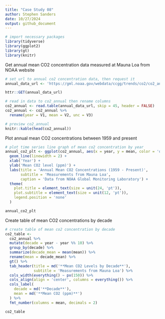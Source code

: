 ```yaml
---
title: "Case Study 08"
author: Stephen Sanders
date: 10/27/2024
output: github_document
---
```

 
```r
# import necessary packages
library(tidyverse)
library(ggplot2)
library(gt)
library(knitr)
```

Get annual mean CO2 concentration data measured at Mauna Loa from NOAA website

```r
# set url to annual co2 concentration data, then request it
annual_data_url <- 'https://gml.noaa.gov/webdata/ccgg/trends/co2/co2_annmean_mlo.txt'

httr::GET(annual_data_url)

# read in data to co2_annual then rename columns
co2_annual <- read.table(annual_data_url, skip = 45, header = FALSE)
co2_annual <- co2_annual %>%
  rename(year = V1, mean = V2, unc = V3)

# preview co2_annual
knitr::kable(head(co2_annual))
```

Plot annual mean CO2 concentrations between 1959 and present

```r
# plot time series line graph of mean co2 concentration by year
annual_co2_plt <- ggplot(co2_annual, aes(x = year, y = mean, color = 'darkred')) +
  geom_line(linewidth = 2) +
  xlab('Year') +
  ylab('Mean CO2 level (ppm)') +
  labs(title = 'Annual Mean CO2 Concentrations (1959 - Present)',
       subtitle = 'Measurements from Mauna Loa',
       caption = 'Data from NOAA Global Monitoring Laboratory') +
  theme(
    plot.title = element_text(size = unit(24, 'pt')),
    plot.subtitle = element_text(size = unit(12, 'pt')),
    legend.position = 'none'
  )

annual_co2_plt
```

Create table of mean CO2 concentrations by decade

```r
# create table of mean co2 concentration by decade
co2_table <- 
  co2_annual %>%
  mutate(decade = year - year %% 10) %>%
  group_by(decade) %>%
  summarize(decade_mean = mean(mean)) %>%
  rename(mean = decade_mean) %>%
  gt() %>%
  tab_header(title = md('**Mean CO2 Levels by Decade**'),
             subtitle = 'Measurements from Mauna Loa') %>%
  cols_width(everything() ~ px(150)) %>%
  cols_align(align = 'center', columns = everything()) %>%
  cols_label(
    decade = md('**Decade**'),
    mean = md('**Mean CO2 (ppm)**')
  ) %>%
  fmt_number(columns = mean, decimals = 2)

co2_table
```
